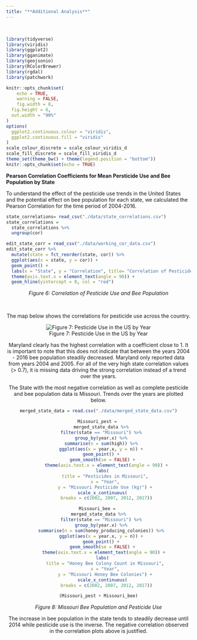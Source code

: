 ```yaml
---
title: "**Additional Analysis**" 
---
```

<br>

```r
library(tidyverse)
library(viridis)
library(ggplot2)
library(gganimate)
library(geojsonio)
library(RColorBrewer)
library(rgdal)
library(patchwork)

knitr::opts_chunk$set(
	echo = TRUE,
	warning = FALSE,
	fig.width = 8, 
  fig.height = 6,
  out.width = "90%"
)
options(
  ggplot2.continuous.colour = "viridis",
  ggplot2.continuous.fill = "viridis"
)
scale_colour_discrete = scale_colour_viridis_d
scale_fill_discrete = scale_fill_viridis_d
theme_set(theme_bw() + theme(legend.position = "bottom"))
knitr::opts_chunk$set(echo = TRUE)
```

**Pearson Correlation Coefficients for Mean Persticide Use and Bee Population by State**

To understand the effect of the pesticide use trends in the United States and the potential effect on bee population for each state, we calculated the Pearson Correlation for the time period of 2004-2016.

```r

state_correlations= read_csv("./data/state_correlations.csv")
state_correlations = 
  state_correlations %>%
  ungroup(cor)

edit_state_corr = read_csv("./data/working_cor_data.csv")
edit_state_corr %>%
  mutate(state = fct_reorder(state, cor)) %>%
  ggplot(aes(x = state, y = cor)) +
  geom_point() +
  labs(x = "State", y = "Correlation", title= "Correlation of Pesticide Use and Bee Population 2004-2016") + 
  theme(axis.text.x = element_text(angle = 90)) +
  geom_hline(yintercept = 0, col = "red")
```
<center>
*Figure 6: Correlation of Pesticide Use and Bee Population*

<br>

The map below shows the correlations for pesticide use across the country.
<center>
![Figure 7: Pesticide Use in the US by Year](Rplot01.png)

Maryland clearly has the highest correlation with a coefficient close to 1. It is important to note that this does not indicate that between the years 2004 - 2016 bee population steadily decreased. Maryland only reported data from years 2004 and 2005. For all of the very high state correlation values (> 0.7), it is missing data driving the strong correlation instead of a trend over the years. 

The State with the most negative correlation as well as complete pesticide and bee population data is Missouri. Trends over the years are plotted below. 

```r
merged_state_data = read.csv("./data/merged_state_data.csv")

Missouri_pest = 
  merged_state_data %>%
  filter(state == "Missouri") %>%
  group_by(year.x) %>%
  summarise(n = sum(high)) %>%
   ggplot(aes(x = year.x, y = n)) + 
   geom_point() + 
   geom_smooth(se = FALSE) +
      theme(axis.text.x = element_text(angle = 90)) +
   labs(
     title = "Pesticides in Missouri",
     x = "Year",
     y = "Missouri Pesticide Use (kg)") +
   scale_x_continuous(
      breaks = c(2002, 2007, 2012, 2017))

Missouri_bee = 
merged_state_data %>%
  filter(state == "Missouri") %>%
  group_by(year.x) %>%
  summarise(n = sum(honey_producing_colonies)) %>%
   ggplot(aes(x = year.x, y = n)) + 
   geom_point() + 
   geom_smooth(se = FALSE) +
    theme(axis.text.x = element_text(angle = 90)) +
   labs(
     title = "Honey Bee Colony Count in Missouri",
     x = "Year",
     y = "Missouri Honey Bee Colonies") +
   scale_x_continuous(
      breaks = c(2002, 2007, 2012, 2017))

(Missouri_pest + Missouri_bee)
```

*Figure 8: Missouri Bee Population and Pesticide Use*
<br>

The increase in bee population in the state tends to steadily decrease until 2014 while pesticide use is the inverse. The negative correlation observed in the correlation plots above is justified. 
